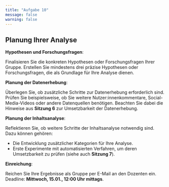 ```yaml
---
title: "Aufgabe 10"
message: false
warning: false
---
```


## Planung Ihrer Analyse

**Hypothesen und Forschungsfragen**:  

Finalisieren Sie die konkreten Hypothesen oder Forschungsfragen Ihrer Gruppe. Erstellen Sie mindestens drei präzise Hypothesen oder Forschungsfragen, die als Grundlage für Ihre Analyse dienen.

**Planung der Datenerhebung**:  

Überlegen Sie, ob zusätzliche Schritte zur Datenerhebung erforderlich sind. Prüfen Sie beispielsweise, ob Sie weitere Nutzer:innenkommentare, Social-Media-Videos oder andere Datenquellen benötigen. Beachten Sie dabei die Hinweise aus **Sitzung 6** zur Umsetzbarkeit der Datenerhebung.

**Planung der Inhaltsanalyse**:  

Reflektieren Sie, ob weitere Schritte der Inhaltsanalyse notwendig sind. Dazu können gehören:  

- Die Entwicklung zusätzlicher Kategorien für Ihre Analyse.  
- Erste Experimente mit automatisierten Verfahren, um deren Umsetzbarkeit zu prüfen (siehe auch **Sitzung 7**).  

**Einreichung**:  

Reichen Sie Ihre Ergebnisse als Gruppe per E-Mail an den Dozenten ein. Deadline: **Mittwoch, 15.01., 12:00 Uhr mittags**. 